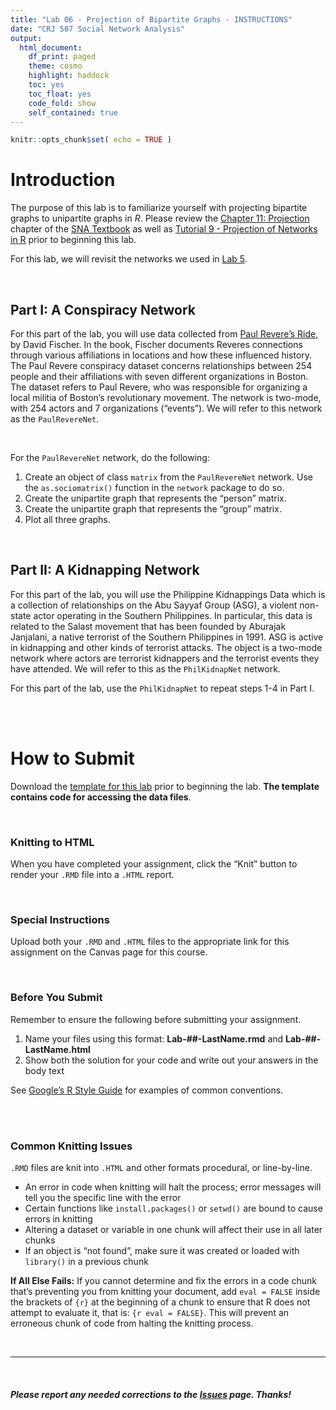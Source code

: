 ```yaml
---
title: "Lab 06 - Projection of Bipartite Graphs - INSTRUCTIONS"
date: "CRJ 507 Social Network Analysis"
output: 
  html_document:
    df_print: paged
    theme: cosmo
    highlight: haddock
    toc: yes
    toc_float: yes
    code_fold: show
    self_contained: true
---
```


<style>
body {
text-align: left}
</style>


```r
knitr::opts_chunk$set( echo = TRUE )
```

# Introduction

The purpose of this lab is to familiarize yourself with projecting bipartite graphs to unipartite graphs in *R*. Please review the [Chapter 11: Projection](https://jacobtnyoung.github.io/sna-textbook/ch-11-projection.html) chapter of the [SNA Textbook](https://jacobtnyoung.github.io/sna-textbook/index.html) as well as [Tutorial 9 - Projection of Networks in R](../tutorials/tutorial-09-projection.html) prior to beginning this lab.

For this lab, we will revisit the networks we used in [Lab 5](../labs/lab-05-instructions.html). 

<br>

## Part I: A Conspiracy Network

For this part of the lab, you will use data collected from [Paul Revere's Ride](https://global.oup.com/ushe/product/paul-reveres-ride-9780195098310?cc=us&lang=en&), by David Fischer. In the book, Fischer documents Reveres connections through various affiliations in locations and how these influenced history. The Paul Revere conspiracy dataset concerns relationships between 254 people and their affiliations with seven different organizations in Boston. The dataset refers to Paul Revere, who was responsible for organizing a local militia of Boston's revolutionary movement. The network is two-mode, with 254 actors and 7 organizations ("events"). We will refer to this network as the `PaulRevereNet`.

<br>

For the `PaulRevereNet` network, do the following:  

1. Create an object of class `matrix` from the `PaulRevereNet` network. Use the `as.sociomatrix()` function in the `network` package to do so.
2. Create the unipartite graph that represents the "person" matrix.
3. Create the unipartite graph that represents the "group" matrix.
4. Plot all three graphs.

<br>

## Part II: A Kidnapping Network

For this part of the lab, you will use the Philippine Kidnappings Data which is a collection of relationships on the Abu Sayyaf Group (ASG), a violent non-state actor operating in the Southern Philippines. In particular, this data is related to the Salast movement that has been founded by Aburajak Janjalani, a native terrorist of the Southern Philippines in 1991. ASG is active in kidnapping and other kinds of terrorist attacks. The object is a two-mode network where actors are terrorist kidnappers and the terrorist events they have attended. We will refer to this as the `PhilKidnapNet` network.

For this part of the lab, use the `PhilKidnapNet` to repeat steps 1-4 in Part I.

<br>
<br>

# How to Submit

Download the [template for this lab](../labs/templates/lab-06-LastName.zip?raw=true) prior to beginning the lab. **The template contains code for accessing the data files**.

<br>

### Knitting to HTML

When you have completed your assignment, click the "Knit" button to render your `.RMD` file into a `.HTML` report.

<br>

### Special Instructions

Upload both your `.RMD` and `.HTML` files to the appropriate link for this assignment on the Canvas page for this course.

<br>

### Before You Submit

Remember to ensure the following before submitting your assignment.

1. Name your files using this format: **Lab-##-LastName.rmd** and **Lab-##-LastName.html**
2. Show both the solution for your code and write out your answers in the body text 

See [Google's R Style Guide](https://google.github.io/styleguide/Rguide.xml) for examples of common conventions.

<br>
<br>

### Common Knitting Issues

`.RMD` files are knit into `.HTML` and other formats procedural, or line-by-line.

* An error in code when knitting will halt the process; error messages will tell you the specific line with the error
* Certain functions like `install.packages()` or `setwd()` are bound to cause errors in knitting 
* Altering a dataset or variable in one chunk will affect their use in all later chunks
* If an object is "not found", make sure it was created or loaded with `library()` in a previous chunk

**If All Else Fails:** If you cannot determine and fix the errors in a code chunk that's preventing you from knitting your document, add `eval = FALSE` inside the brackets of `{r}` at the beginning of a chunk to ensure that R does not attempt to evaluate it, that is: `{r eval = FALSE}`. This will prevent an erroneous chunk of code from halting the knitting process.  

<br>

---

<br>

##### ***Please*** report any needed corrections to the [Issues](https://github.com/Watts-College/crj-507-template/issues) page. Thanks!

<br>
<br>